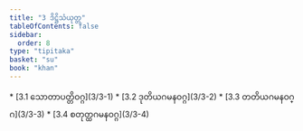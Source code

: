 ```yaml
---
title: "3 ဒိဋ္ဌိသံယုတ္တ"
tableOfContents: false
sidebar:
  order: 8
type: "tipitaka"
basket: "su"
book: "khan"
---
```



<DynamicBreadcrumb />



<TableOfContents book="khan" section="3">
* [3.1 သောတာပတ္တိဝဂ္ဂ](3/3-1)
* [3.2 ဒုတိယဂမနဝဂ္ဂ](3/3-2)
* [3.3 တတိယဂမနဝဂ္ဂ](3/3-3)
* [3.4 စတုတ္ထဂမနဝဂ္ဂ](3/3-4)
</TableOfContents>